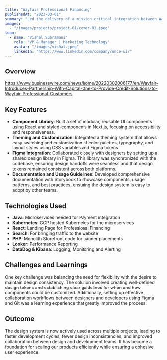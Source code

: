```yaml
---
title: "Wayfair Professional Financing"
publishedAt: "2023-03-01"
summary: "Led the delivery of a mission critical integration between Wayfair and Capital One for providing Professional Financing to B2B businesses"
images:
  - "/images/projects/project-01/cover-01.jpeg"
team:
  - name: "Vishal Subramani"
    role: "VP & Manager | Marketing Technology"
    avatar: "/images/vishal.jpeg"
    linkedIn: "https://www.linkedin.com/company/once-ui/"
---
```


## Overview

https://www.businesswire.com/news/home/20220302006177/en/Wayfair-Introduces-Partnership-With-Capital-One-to-Provide-Credit-Solutions-to-Wayfair-Professional-Customers

## Key Features

- **Component Library**: Built a set of modular, reusable UI components using React and styled-components in Next.js, focusing on accessibility and responsiveness.
- **Theming and Customization**: Integrated a theming system that allows easy switching and customization of color palettes, typography, and layout styles using CSS variables and Figma tokens.
- **Figma Integration**: Collaborated closely with designers by setting up a shared design library in Figma. This library was synchronized with the codebase, ensuring design handoffs were seamless and that design tokens remained consistent across both platforms.
- **Documentation and Usage Guidelines**: Developed comprehensive documentation with Storybook to showcase components, usage patterns, and best practices, ensuring the design system is easy to adopt by other teams.

## Technologies Used

- **Java**: Microservices needed for Payment integration
- **Kubernetes**: GCP hosted Kubernetes for the microservices
- **React**: Landing Page for Professional Financing
- **Search**: For bringing traffic to the website
- **PHP**: Monolith Storefront code for banner placements
- **Looker**: Performance Reporting
- **DataDog & Kibana**: Logging, Monitoring and Alerting

## Challenges and Learnings

One key challenge was balancing the need for flexibility with the desire to maintain design consistency. The solution involved creating well-defined design tokens and establishing clear guidelines for when and how components could be customized. Additionally, setting up effective collaboration workflows between designers and developers using Figma and Git was a learning experience that greatly improved the process.

## Outcome

The design system is now actively used across multiple projects, leading to faster development cycles, fewer design inconsistencies, and improved collaboration between design and development teams. It has become a foundation for scaling our products efficiently while ensuring a cohesive user experience.